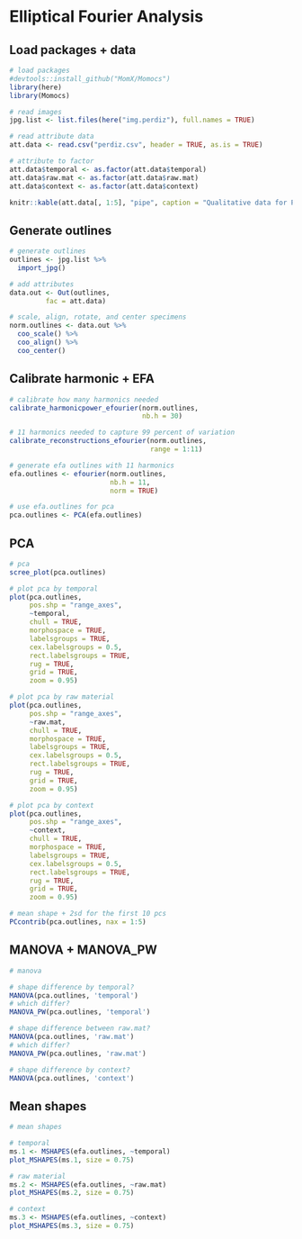# Elliptical Fourier Analysis

## Load packages + data

```r
# load packages
#devtools::install_github("MomX/Momocs")
library(here)
library(Momocs)

# read images
jpg.list <- list.files(here("img.perdiz"), full.names = TRUE)

# read attribute data
att.data <- read.csv("perdiz.csv", header = TRUE, as.is = TRUE)

# attribute to factor
att.data$temporal <- as.factor(att.data$temporal)
att.data$raw.mat <- as.factor(att.data$raw.mat)
att.data$context <- as.factor(att.data$context)

knitr::kable(att.data[, 1:5], "pipe", caption = "Qualitative data for Perdiz arrow point sample.")
```

## Generate outlines

```r
# generate outlines
outlines <- jpg.list %>%
  import_jpg()

# add attributes
data.out <- Out(outlines, 
         fac = att.data)

# scale, align, rotate, and center specimens
norm.outlines <- data.out %>% 
  coo_scale() %>%
  coo_align() %>% 
  coo_center()
```

## Calibrate harmonic + EFA

```r
# calibrate how many harmonics needed
calibrate_harmonicpower_efourier(norm.outlines, 
                                 nb.h = 30)

# 11 harmonics needed to capture 99 percent of variation
calibrate_reconstructions_efourier(norm.outlines, 
                                   range = 1:11)

# generate efa outlines with 11 harmonics
efa.outlines <- efourier(norm.outlines, 
                         nb.h = 11, 
                         norm = TRUE)

# use efa.outlines for pca
pca.outlines <- PCA(efa.outlines)
```

## PCA

```r
# pca 
scree_plot(pca.outlines)

# plot pca by temporal
plot(pca.outlines,
     pos.shp = "range_axes",
     ~temporal,
     chull = TRUE,
     morphospace = TRUE,
     labelsgroups = TRUE,
     cex.labelsgroups = 0.5,
     rect.labelsgroups = TRUE,
     rug = TRUE,
     grid = TRUE,
     zoom = 0.95)

# plot pca by raw material
plot(pca.outlines,
     pos.shp = "range_axes",
     ~raw.mat,
     chull = TRUE,
     morphospace = TRUE,
     labelsgroups = TRUE,
     cex.labelsgroups = 0.5,
     rect.labelsgroups = TRUE,
     rug = TRUE,
     grid = TRUE,
     zoom = 0.95)

# plot pca by context
plot(pca.outlines,
     pos.shp = "range_axes",
     ~context,
     chull = TRUE,
     morphospace = TRUE,
     labelsgroups = TRUE,
     cex.labelsgroups = 0.5,
     rect.labelsgroups = TRUE,
     rug = TRUE,
     grid = TRUE,
     zoom = 0.95)

# mean shape + 2sd for the first 10 pcs
PCcontrib(pca.outlines, nax = 1:5)
```

## MANOVA + MANOVA_PW

```r
# manova

# shape difference by temporal?
MANOVA(pca.outlines, 'temporal')
# which differ?
MANOVA_PW(pca.outlines, 'temporal')

# shape difference between raw.mat?
MANOVA(pca.outlines, 'raw.mat')
# which differ?
MANOVA_PW(pca.outlines, 'raw.mat')

# shape difference by context?
MANOVA(pca.outlines, 'context')
```

## Mean shapes

```r
# mean shapes

# temporal
ms.1 <- MSHAPES(efa.outlines, ~temporal)
plot_MSHAPES(ms.1, size = 0.75)

# raw material
ms.2 <- MSHAPES(efa.outlines, ~raw.mat)
plot_MSHAPES(ms.2, size = 0.75)

# context
ms.3 <- MSHAPES(efa.outlines, ~context)
plot_MSHAPES(ms.3, size = 0.75)
```
